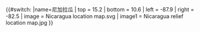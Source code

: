{{#switch:{{{1}}}
|name=尼加拉瓜
| top    = 15.2
| bottom = 10.6
| left   = -87.9
| right  = -82.5
| image  = Nicaragua location map.svg
| image1  = Nicaragua relief location map.jpg
}}<noinclude>{{Location map/Info|Nicaragua}}
{{Documentation}}
</noinclude>